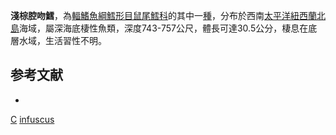 {{Speciesbox
| taxon = Coelorinchus infuscus
| status = NE
| status_system = iucn3.1
| trend = unknow
| binomial_authority = [[McMillan|McMillan]] & [[Paulin|Paulin]], 1993
| synonyms = *''Caelorinchus infuscus'', McMillan & Paulin, 1993
}}
'''淺棕腔吻鱈'''，為[[輻鰭魚綱|輻鰭魚綱]][[鱈形目|鱈形目]][[鼠尾鱈科|鼠尾鱈科]]的其中一[[種|種]]，分布於西南[[太平洋|太平洋]][[紐西蘭|紐西蘭]][[北島|北島]]海域，屬深海底棲性魚類，深度743-757公尺，體長可達30.5公分，棲息在底層水域，生活習性不明。

==参考文献==
*{{FishBase_species|genus=Coelorinchus|species=infuscus|year=2015|month=11}}

{{taxonbar}}
[[Category:1993年描述的鱼类|C]]
[[Category:腔吻鱈屬|infuscus]]